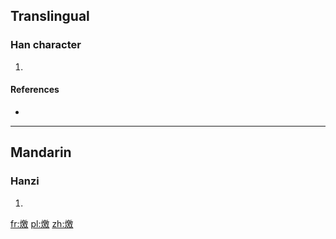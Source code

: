 ==Translingual==

===Han character===
{{Han char|rn=86|rad=火|as=13|sn=17|four=|canj=FHSK}}

# {{defn|Han|sort=火13}}

====References====
* {{Han ref|kx=0685.050|dkj=19474|dj=1097.090|hdz=32241.050|uh=71E9|ud=29161}}

----

==Mandarin==

===Hanzi===
{{cmn-hanzi|pin=[[què]] ([[que4]])|wg=ch'üeh<sup>4</sup>}}

# {{defn|lang=cmn|sort=火13}}

[[fr:燩]]
[[pl:燩]]
[[zh:燩]]
